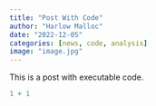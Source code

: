 ```yaml
---
title: "Post With Code"
author: "Harlow Malloc"
date: "2022-12-05"
categories: [news, code, analysis]
image: "image.jpg"
---
```


This is a post with executable code.

```r
1 + 1
```
